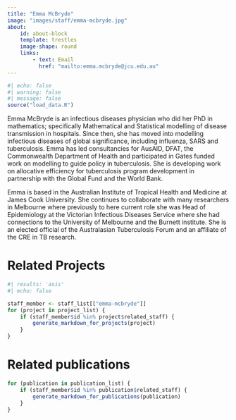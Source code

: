 ```yaml
---
title: "Emma McBryde"
image: "images/staff/emma-mcbryde.jpg"
about:
    id: about-block
    template: trestles
    image-shape: round
    links:
        - text: Email
          href: "mailto:emma.mcbryde@jcu.edu.au"
---
```

    

```r
#| echo: false
#| warning: false
#| message: false
source("load_data.R")
```

::: {#about-block}    

Emma McBryde is an infectious diseases physician who did her PhD in mathematics; specifically Mathematical and Statistical modelling of disease transmission in hospitals. Since then, she has moved into modelling infectious diseases of global significance, including influenza, SARS and tuberculosis. Emma has led consultancies for AusAID, DFAT, the Commonwealth Department of Health and participated in Gates funded work on modelling to guide policy in tuberculosis. She is developing work on allocative efficiency for tuberculosis program development in partnership with the Global Fund and the World Bank. 
 
Emma is based in the Australian Institute of Tropical Health and Medicine at James Cook University. She continues to collaborate with many researchers in Melbourne where previously to here current role she was Head of Epidemiology at the Victorian Infectious Diseases Service where she had connections to the University of Melbourne and the Burnett institute. She is an elected official of the Australasian Tuberculosis Forum and an affiliate of the CRE in TB research.

:::

# Related Projects

```r
#| results: 'asis'
#| echo: false

staff_member <- staff_list[["emma-mcbryde"]]
for (project in project_list) {
    if (staff_member$id %in% project$related_staff) {
        generate_markdown_for_projects(project)
    }
}
```

# Related publications

```r
for (publication in publication_list) {
    if (staff_member$id %in% publication$related_staff) {
        generate_markdown_for_publications(publication)
    }
}
```
